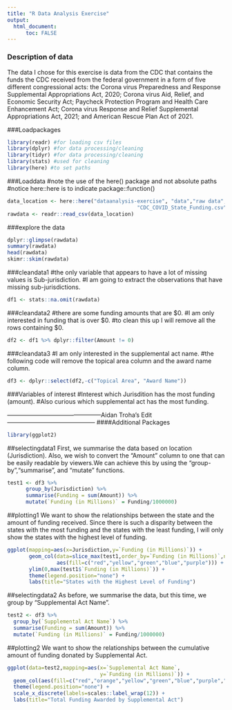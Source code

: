 ```yaml
---
title: "R Data Analysis Exercise"
output: 
  html_document:
      toc: FALSE
---
```


### Description of data

The data I chose for this exercise is data from the CDC that contains the funds the CDC received from the federal government in a form of five different congressional acts: the Corona virus Preparedness and Response Supplemental Appropriations Act, 2020; Corona virus Aid, Relief, and Economic Security Act; Paycheck Protection Program and Health Care Enhancement Act; Corona virus Response and Relief Supplemental Appropriations Act, 2021; and American Rescue Plan Act of 2021.

###Loadpackages

```r
library(readr) #for loading csv files
library(dplyr) #for data processing/cleaning
library(tidyr) #for data processing/cleaning
library(stats) #used for cleaning 
library(here) #to set paths
```

###Loaddata #note the use of the here() package and not absolute paths #notice here::here is to indicate package::function()

```r
data_location <- here::here("dataanalysis-exercise", "data","raw data",
                                          "CDC_COVID_State_Funding.csv")
rawdata <- readr::read_csv(data_location)
```

###explore the data

```r
dplyr::glimpse(rawdata)
summary(rawdata)
head(rawdata)
skimr::skim(rawdata)
```

###cleandata1 #the only variable that appears to have a lot of missing values is Sub-jurisdiction. #I am going to extract the observations that have missing sub-jurisdictions.

```r
df1 <- stats::na.omit(rawdata)
```

###cleandata2 #there are some funding amounts that are \$0. #I am only interested in funding that is over \$0. #to clean this up I will remove all the rows containing \$0.

```r
df2 <- df1 %>% dplyr::filter(Amount != 0)
```

###cleandata3 #I am only interested in the supplemental act name. #the following code will remove the topical area column and the award name column.

```r
df3 <- dplyr::select(df2,-c("Topical Area", "Award Name"))
```

###Variables of interest #Interest which Jurisdition has the most funding (amount). #Also curious which supplemental act has the most funding.

-----------------------------------------------Aidan Troha's Edit-------------------------------------------- ####Additional Packages

```r
library(ggplot2)
```

##selectingdata1 First, we summarise the data based on location (Jurisdiction). Also, we wish to convert the "Amount" column to one that can be easily readable by viewers.We can achieve this by using the "group-by","summarise", and "mutate" functions.

```r
test1 <- df3 %>%
      group_by(Jurisdiction) %>%
      summarise(Funding = sum(Amount)) %>%
      mutate(`Funding (in Millions)` = Funding/1000000)
```

##plotting1 We want to show the relationships between the state and the amount of funding received. Since there is such a disparity between the states with the most funding and the states with the least funding, I will only show the states with the highest level of funding.

```r
ggplot(mapping=aes(x=Jurisdiction,y=`Funding (in Millions)`)) +
       geom_col(data=slice_max(test1,order_by=`Funding (in Millions)`,n=5),
                aes(fill=c("red","yellow","green","blue","purple"))) +
       ylim(0,max(test1$`Funding (in Millions)`)) +
       theme(legend.position="none") +
       labs(title="States with the Highest Level of Funding")
```

##selectingdata2 As before, we summarise the data, but this time, we group by "Supplemental Act Name".

```r
test2 <- df3 %>%
  group_by(`Supplemental Act Name`) %>%
  summarise(Funding = sum(Amount)) %>%
  mutate(`Funding (in Millions)` = Funding/1000000)
```

##plotting2 We want to show the relationships between the cumulative amount of funding donated by Supplemental Act.

```r
ggplot(data=test2,mapping=aes(x=`Supplemental Act Name`,
                              y=`Funding (in Millions)`)) +
  geom_col(aes(fill=c("red","orange","yellow","green","blue","purple","black"))) +
  theme(legend.position="none") +
  scale_x_discrete(labels=scales::label_wrap(12)) +
  labs(title="Total Funding Awarded by Supplemental Act")
```
